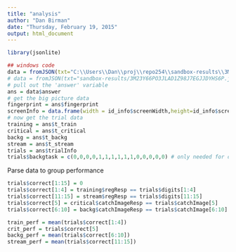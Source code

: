 ```yaml
---
title: "analysis"
author: "Dan Birman"
date: "Thursday, February 19, 2015"
output: html_document
---
```


```r
library(jsonlite)
```

```r
## windows code
data = fromJSON(txt="C:\\Users\\Dan\\proj\\repo254\\sandbox-results\\3M23Y66PO3JLAD1Z98J7EGJJDYHS6P.json")
# data = fromJSON(txt="sandbox-results/3M23Y66PO3JLAD1Z98J7EGJJDYHS6P.json")
# pull out the 'answer' variable
ans = data$answer
# get the big picture data
fingerprint = ans$fingerprint
screenInfo = data.frame(width = id_info$screenWidth,height=id_info$screenHeight,colors=id_info$colorDepth,browser=id_info$browser)
# now get the trial data
training = ans$t_train
critical = ans$t_critical
backg = ans$t_backg
stream = ans$t_stream
trials = ans$trialInfo
trials$backgtask = c(0,0,0,0,1,1,1,1,1,1,0,0,0,0,0) # only needed for dan's data, caus ehe f'ed up 
```

Parse data to group performance
```r
trials$correct[1:15] = 0
trials$correct[1:4] = training$regResp == trials$digits[1:4]
trials$correct[11:15] = stream$regResp == trials$digits[11:15]
trials$correct[5] = critical$catchImageResp == trials$catchImage[5]
trials$correct[6:10] = backg$catchImageResp == trials$catchImage[6:10]
```

```r
train_perf = mean(trials$correct[1:4])
crit_perf = trials$correct[5]
backg_perf = mean(trials$correct[6:10])
stream_perf = mean(trials$correct[11:15])
```



